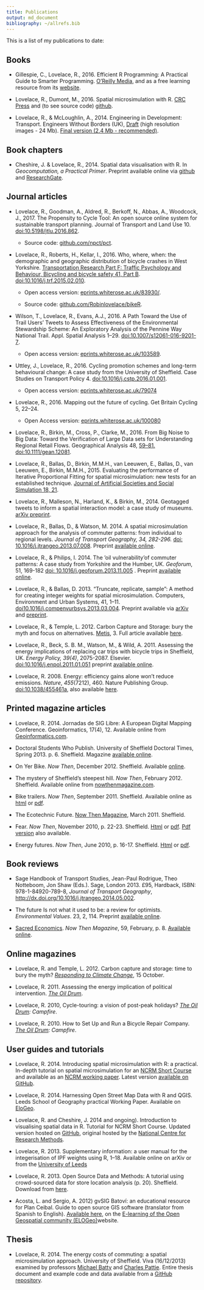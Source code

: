 ```yaml
---
title: Publications
output: md_document
bibliography: ~/allrefs.bib
---
```


This is a list of my publications to date:

## Books

- Gillespie, C., Lovelace, R., 2016. Efficient R Programming: A Practical Guide to Smarter Programming. [O’Reilly Media](http://shop.oreilly.com/product/0636920047995.do), and as a free learning resource from its [website](https://csgillespie.github.io/efficientR/). 

- Lovelace, R., Dumont, M., 2016. Spatial microsimulation with R. [CRC Press](https://www.crcpress.com/Spatial-Microsimulation-with-R/Lovelace-Dumont/p/book/9781498711548) and (to see source code) [github](https://github.com/Robinlovelace/spatial-microsim-book).

- Lovelace, R., & McLoughlin, A., 2014. Engineering in Development: Transport. Engineers Without Borders (UK), [Draft](http://eprints.whiterose.ac.uk/77557/) (high resolution images - 24 Mb). [Final version (2.4 Mb - recommended)](http://robinlovelace.net/publications/eind-transport-mcloughlin-lovelace-2014-final.pdf).

## Book chapters

- Cheshire, J. & Lovelace, R., 2014.  Spatial data visualisation with R. In *Geocomputation, a Practical Primer*. Preprint available online via [github](https://github.com/geocomPP/sdv/raw/master/chapter.pdf) and [ResearchGate](https://www.researchgate.net/publication/274697165_Spatial_data_visualisation_with_R).


## Journal articles

- Lovelace, R., Goodman, A., Aldred, R., Berkoff, N., Abbas, A., Woodcock, J., 2017. The Propensity to Cycle Tool: An open source online system for sustainable transport planning. Journal of Transport and Land Use 10. [doi:10.5198/jtlu.2016.862](http://dx.doi.org/10.5198/jtlu.2016.862).

    - Source code: [github.com/npct/pct](https://github.com/npct/pct).

- Lovelace, R., Roberts, H., Kellar, I., 2016. Who, where, when: the demographic and geographic distribution of bicycle crashes in West Yorkshire. [Transportation Research Part F: Traffic Psychology and Behaviour, Bicycling and bicycle safety 41, Part B](http://www.sciencedirect.com/science/article/pii/S136984781500039X). [doi:10.1016/j.trf.2015.02.010](https://doi.org/10.1016/j.trf.2015.02.010).

    - Open access version: [eprints.whiterose.ac.uk/83930/](http://eprints.whiterose.ac.uk/83930/).
    
    - Source code: [ github.com/Robinlovelace/bikeR](http://github.com/Robinlovelace/bikeR).

- Wilson, T., Lovelace, R., Evans, A.J., 2016. A Path Toward the Use of Trail Users’ Tweets to Assess Effectiveness of the Environmental Stewardship Scheme: An Exploratory Analysis of the Pennine Way National Trail. Appl. Spatial Analysis 1–29. [doi:10.1007/s12061-016-9201-7](http://dx.doi.org/10.1007/s12061-016-9201-7).

    - Open access version: [eprints.whiterose.ac.uk/103589](http://eprints.whiterose.ac.uk/103589/).


- Uttley, J., Lovelace, R., 2016. Cycling promotion schemes and long-term behavioural change: A case study from the University of Sheffield. Case Studies on Transport Policy 4. [doi:10.1016/j.cstp.2016.01.001](https://doi.org/10.1016/j.cstp.2016.01.001).

    - Open access version: [eprints.whiterose.ac.uk/79074](http://eprints.whiterose.ac.uk/79074/7/cycle-challenge-lovelace10.pdf)
    
- Lovelace, R., 2016. Mapping out the future of cycling. Get Britain Cycling 5, 22–24.

    - Open Access version: [eprints.whiterose.ac.uk/100080](http://eprints.whiterose.ac.uk/100080/1/Get_Britain_Cycling_2016_PCT.pdf)
    
- Lovelace, R., Birkin, M., Cross, P., Clarke, M., 2016. From Big Noise to Big Data: Toward the Verification of Large Data sets for Understanding Regional Retail Flows. Geographical Analysis 48, [59–81. doi:10.1111/gean.12081](http://onlinelibrary.wiley.com/doi/10.1111/gean.12081/full).

- Lovelace, R., Ballas, D., Birkin, M.M.H., van Leeuwen, E., Ballas, D., van Leeuwen, E., Birkin, M.M.H., 2015. Evaluating the performance of Iterative Proportional Fitting for spatial microsimulation: new tests for an established technique. [Journal of Artificial Societies and Social Simulation 18, 21](http://jasss.soc.surrey.ac.uk/18/2/21.html).

- Lovelace, R., Malleson, N., Harland, K., & Birkin, M., 2014. Geotagged tweets to inform a spatial interaction model: a case study of museums. [arXiv preprint](http://arxiv.org/abs/1403.5118).

- Lovelace, R., Ballas, D., & Watson, M. 2014. A spatial microsimulation approach for the analysis of commuter patterns: from individual to regional levels. *Journal of Transport Geography, 34, 282-296.* [doi: 10.1016/j.jtrangeo.2013.07.008](http://dx.doi.org/10.1016/j.jtrangeo.2013.07.008). Preprint [available online](http://www.personal.leeds.ac.uk/~georl/papers/smsim-4-transport.pdf).

- Lovelace, R., & Philips, I. 2014. The ‘oil vulnerability’of commuter patterns: A case study from Yorkshire and the Humber, UK. *Geoforum*, 51, 169-182 [doi: 10.1016/j.geoforum.2013.11.005](http://dx.doi.org/10.1016/j.geoforum.2013.11.005) . Preprint [available online](http://eprints.whiterose.ac.uk/77115/).

- Lovelace, R., & Ballas, D. 2013. “Truncate, replicate, sample”: A method for creating integer weights for spatial microsimulation. Computers, Environment and Urban Systems, 41, 1–11. [doi10.1016/j.compenvurbsys.2013.03.004](http://dx.doi.org/10.1016/j.compenvurbsys.2013.03.004). Preprint available via [arXiv](http://arxiv.org/abs/1303.5228) and 
[preprint](http://www.personal.leeds.ac.uk/~georl/papers/truncate-replicate-sample-preprint.pdf). 

- Lovelace, R., & Temple, L. 2012. Carbon Capture and Storage: bury the myth and focus on alternatives. [Metis](http://www.ippr.org/publication/55/9674/metis-volume-3), 3. Full article available [here](http://www.personal.leeds.ac.uk/~georl/papers/CCS-myth-IPPR.pdf).

- Lovelace, R., Beck, S. B. M., Watson, M., & Wild, A. 2011.
Assessing the energy implications of replacing car trips with bicycle 
trips in Sheffield, UK. *Energy Policy, 39(4)*, 2075-2087. Elsevier. [doi:10.1016/j.enpol.2011.01.051](http://doi.org/10.1016/j.enpol.2011.01.051) preprint [available online](http://www.personal.leeds.ac.uk/~georl/papers/modal-shift-preprint.pdf).

- Lovelace, R. 2008. Energy: efficiency gains alone won’t reduce emissions. 
<em>Nature</em>, <em>455</em>(7212), 460. Nature Publishing Group. [doi:10.1038/455461a](http://doi.org/10.1038/455461a), also available <a href="http://www.personal.leeds.ac.uk/~georl/papers/Lovelace%20-%202008%20-%20Energy%20efficiency%20gains%20alone%20won%27t%20reduce%20emissions.pdf">here</a>.

## Printed magazine articles

- Lovelace, R. 2014. Jornadas de SIG Libre: A European Digital Mapping Conference. Geoinformatics, 17(4), 12. Available online from [Geoinformatics.com](http://fluidbook.geoinformatics.com/GEO-Informatics_4_2014/#/12/).

<!--TODO: add link2 preprint-->

- Doctoral Students Who Publish. University of Sheffield Doctoral Times, Spring 2013. p. 6. Sheffield. Magazine [available online](http://www.sheffield.ac.uk/polopoly_fs/1.271737!/file/DoctoralTimes-Spring2013.pdf).

- On Yer Bike. *Now Then*, December 2012. Sheffield. Available [online](http://nowthenmagazine.com/issue-57/on-yer-bike/).

- The mystery of Sheffield’s steepest hill. _Now Then_, February 2012. Sheffield. Available online from [nowthenmagazine.com](http://nowthenmagazine.com/sheffield/issue-47/hills/).

- Bike trailers. *Now Then*, September 2011. Sheffield. Available online as [html](http://nowthenmagazine.com/issue-42/bike-trailers/) or [pdf](http://www.personal.leeds.ac.uk/~georl/papers/Trailer12-accepted.pdf).

- The Ecotechnic Future. [Now Then Magazine](http://nowthenmagazine.com/sheffield/issue-37/the-ecotechnic-future/), March 2011. Sheffield. 

- Fear. <em>Now Then</em>, November 2010, p. 22-23. Sheffield. <a href="http://nowthenmagazine.com/issue-33/fear/">Html</a> or <a href="http://www.personal.leeds.ac.uk/Ecotechnic-NT-37.pdf">pdf</a>. [Pdf version](http://eprints.whiterose.ac.uk/77321/13/lovelacecycle-touring.pdf) also available.

- Energy futures. <em>Now Then</em>, June 2010, p. 16-17. Sheffield. <a href="http://www.personal.leeds.ac.uk/~georl/papers/Energy_futures.pdf">Html</a> or [pdf](http://nowthenmagazine.com/wp-content/themes/nowthen/backissues/nt27_jun10.pdf).

## Book reviews

- Sage Handbook of Transport Studies, Jean-Paul Rodrigue, Theo Notteboom, Jon Shaw (Eds.). Sage, London 2013. £95, Hardback, ISBN: 978-1-84920-789-8, *Journal of Transport Geography*, [http://dx.doi.org/10.1016/j.jtrangeo.2014.05.002](http://dx.doi.org/10.1016/j.jtrangeo.2014.05.002).

- The future Is not what it used to be: a review for optimists. *Environmental Values*. 23, 2, 114. Preprint [available online](http://eprints.whiterose.ac.uk/77320/).

- [Sacred Economics](http://sacred-economics.com/). *Now Then Magazine*, 59, February, p. 8. [Available online](http://nowthenmagazine.com/issue-59/sacred-economics/).

## Online magazines

- Lovelace, R. and Temple, L. 2012. Carbon capture and storage: time to bury the myth? [*Responding to Climate Change*](http://www.rtcc.org/2012/10/02/carbon-capture-and-storage-time-to-bury-the-myth/), 15 October. 

- Lovelace, R. 2011. Assessing the energy implication of political intervention. <em><a href="http://www.theoildrum.com/node/7798#more">The Oil Drum</a></em>.

- Lovelace, R. 2010, Cycle-touring: a vision of post-peak holidays? <em><a href="http://campfire.theoildrum.com/node/6396">The Oil Drum</a>: Campfire</em>. 

- Lovelace, R. 2010. How to Set Up and Run a Bicycle Repair Company. <em><a href="http://campfire.theoildrum.com/node/5976">The Oil Drum</a>: Campfire</em>.

## User guides and tutorials

- Lovelace, R. 2014. Introducing spatial microsimulation with R: a practical. In-depth tutorial on spatial microsimulation for an [NCRM Short Course](http://www.ncrm.ac.uk/training/show.php?article=4786) and available as an [NCRM working paper](http://eprints.ncrm.ac.uk/3348/). Latest version [available on GitHub](https://github.com/Robinlovelace/smsim-course/raw/master/handout.pdf).

- Lovelace, R. 2014. Harnessing Open Street Map Data with R and QGIS. Leeds School of Geography practical Working Paper. Available on [EloGeo](http://elogeo.nottingham.ac.uk/xmlui/browse?value=Lovelace%2C+Robin&type=author).

- Lovelace, R. and Cheshire, J. 2014 and ongoing). Introduction to visualising spatial data in R. Tutorial for NCRM Short Course. Updated version hosted on [GitHub](https://github.com/Robinlovelace/Creating-maps-in-R), original hosted by the [National Centre for Research Methods](http://eprints.ncrm.ac.uk/3295/).

- Lovelace, R. 2013. Supplementary information: a user manual for the integerisation of IPF weights using R, 1–18. Available online on arXiv or from the [University of Leeds](http://www.personal.leeds.ac.uk/~georl/papers/supplement-3.pdf)

- Lovelace, R. 2013. Open Source Data and Methods: A tutorial using crowd-sourced data for store location analysis (p. 20). Sheffield. Download from [here](http://robinlovelace.net/publications/osm-tutorial-final-2.pdf).

-  Acosta, L. and Sergio, A. 2012) gvSIG Batoví: an educational resource for Plan Ceibal. Guide to open source GIS software (translator from Spanish to English). [Available here](http://elogeo.nottingham.ac.uk/xmlui/handle/url/149), on the [E-learning of the Open Geospatial community (ELOGeo) ](http://elogeo.nottingham.ac.uk/xmlui/)website.

## Thesis

- Lovelace, R. 2014. The energy costs of commuting: a spatial microsimulation approach. University of Sheffield. Viva (16/12/2013) examined by professors [Michael Batty](http://www.ucl.ac.uk/bartlett/people/?school=casa&upi=JMBAT23) and [Charles Pattie](http://www.sheffield.ac.uk/geography/staff/pattie_charles). Entire thesis document and example code and data available from a [GitHub repository](https://github.com/robinlovelace/thesis-reproducible).
